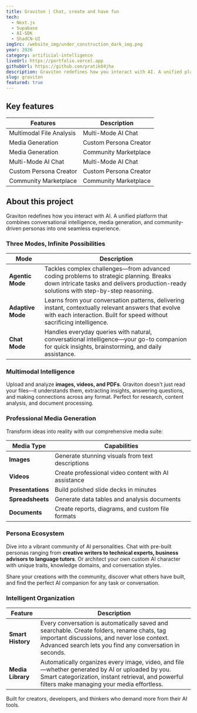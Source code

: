 ```yaml
---
title: Graviton | Chat, create and have fun
tech: 
  - Next.js
  - Supabase
  - AI-SDK
  - ShadCN-UI
imgSrc: /website_img/under_construction_dark_img.png
year: 2026
category: artificial-intelligence
liveUrl: https://portfolio.vercel.app
githubUrl: https://github.com/pratik04jha
description: Graviton redefines how you interact with AI. A unified platform that combines conversational intelligence, media generation, and community-driven personas into one seamless experience.
slug: graviton
featured: true
---
```


## Key features

|Features| Description |
|----------------|-------------|
| Multimodal File Analysis | Multi-Mode AI Chat |
| Media Generation | Custom Persona Creator |
| Media Generation     | Community Marketplace |
| Multi-Mode AI Chat | Multi-Mode AI Chat |
| Custom Persona Creator | Custom Persona Creator |
| Community Marketplace | Community Marketplace |

## About this project

Graviton redefines how you interact with AI. A unified platform that combines conversational intelligence, media generation, and community-driven personas into one seamless experience.

### Three Modes, Infinite Possibilities

| Mode           | Description |
|----------------|-------------|
| **Agentic Mode** | Tackles complex challenges—from advanced coding problems to strategic planning. Breaks down intricate tasks and delivers production-ready solutions with step-by-step reasoning. |
| **Adaptive Mode** | Learns from your conversation patterns, delivering instant, contextually relevant answers that evolve with each interaction. Built for speed without sacrificing intelligence. |
| **Chat Mode**     | Handles everyday queries with natural, conversational intelligence—your go-to companion for quick insights, brainstorming, and daily assistance. |

### Multimodal Intelligence

Upload and analyze **images, videos, and PDFs**. Graviton doesn't just read your files—it understands them, extracting insights, answering questions, and making connections across any format. Perfect for research, content analysis, and document processing.

### Professional Media Generation

Transform ideas into reality with our comprehensive media suite:

| Media Type     | Capabilities |
|----------------|--------------|
| **Images**       | Generate stunning visuals from text descriptions |
| **Videos**       | Create professional video content with AI assistance |
| **Presentations**| Build polished slide decks in minutes |
| **Spreadsheets** | Generate data tables and analysis documents |
| **Documents**    | Create reports, diagrams, and custom file formats |

### Persona Ecosystem

Dive into a vibrant community of AI personalities. Chat with pre-built personas ranging from **creative writers to technical experts, business advisors to language tutors**. Or architect your own custom AI character with unique traits, knowledge domains, and conversation styles.

Share your creations with the community, discover what others have built, and find the perfect AI companion for any task or conversation.

### Intelligent Organization

| Feature         | Description |
|-----------------|-------------|
| **Smart History** | Every conversation is automatically saved and searchable. Create folders, rename chats, tag important discussions, and never lose context. Advanced search lets you find any conversation in seconds. |
| **Media Library** | Automatically organizes every image, video, and file—whether generated by AI or uploaded by you. Smart categorization, instant retrieval, and powerful filters make managing your media effortless. |

Built for creators, developers, and thinkers who demand more from their AI tools.
